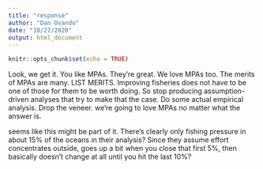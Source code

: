 ```yaml
---
title: "response"
author: "Dan Ovando"
date: "10/27/2020"
output: html_document
---
```


```r
knitr::opts_chunk$set(echo = TRUE)
```

Look, we get it. You like MPAs. They're great. We love MPAs too. The merits of MPAs are many. LIST MERITS. Improving fisheries does not have to be one of those for them to be worth doing. So stop producing assumption-driven analyses that try to make that the case. Do some actual empirical analysis. Drop the veneer. we're going to love MPAs no matter what the answer is.


seems like this might be part of it. There's clearly only fishing pressure in about 15% of the oceans in their analysis? Since they assume effort concentrates outside, goes  up a bit when you close that first 5%, then basically doesn't change at all until you hit the last 10%?